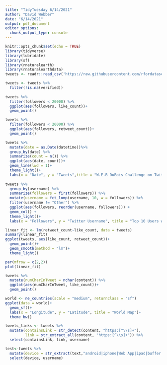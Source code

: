 ```yaml
---
title: "TidyTuesday 6/14/2021"
author: "David Webber"
date: "6/14/2021"
output: pdf_document
editor_options: 
  chunk_output_type: console
---
```


```r
knitr::opts_chunk$set(echo = TRUE)
library(tidyverse)
library(lubridate)
library(sf)
library(rnaturalearth)
library(rnaturalearthdata)
tweets <- readr::read_csv('https://raw.githubusercontent.com/rfordatascience/tidytuesday/master/data/2021/2021-06-15/tweets.csv')
```

```r
tweets <- tweets %>%
  filter(!is.na(verified))
  
tweets %>%
  filter(followers < 20000) %>%
  ggplot(aes(followers, like_count))+
  geom_point()

tweets %>%
  filter(followers < 20000) %>%
  ggplot(aes(followers, retweet_count))+
  geom_point()

tweets %>%
  mutate(date = as.Date(datetime))%>%
  group_by(date) %>%
  summarize(count = n()) %>%
  ggplot(aes(date, count))+
  geom_line(lwd = 1)+
  theme_light()+
  labs(x = "Date", y = "Tweets",title = "W.E.B DuBois Challenge on Twitter over Time")
  
tweets %>%
  group_by(username) %>%
  summarize(followers = first(followers)) %>%
  mutate(username = fct_lump(username, 10, w = followers)) %>%
  filter(username != "Other") %>%
  ggplot(aes(followers, reorder(username, followers))) +
  geom_col() +
  theme_light()+
  labs(x = "Followers", y = "Twitter Username", title = "Top 10 Users with the most Followers")
```

```r
linear_fit <- lm(retweet_count~like_count, data = tweets)
summary(linear_fit)
ggplot(tweets, aes(like_count, retweet_count))+
  geom_point()+
  geom_smooth(method = "lm")+
  theme_light()

par(mfrow = c(2,2))
plot(linear_fit)
```

```r
tweets %>%
  mutate(numCharInTweet = nchar(content)) %>%
  ggplot(aes(numCharInTweet, like_count))+
  geom_point()
```

```r
world <- ne_countries(scale = "medium", returnclass = "sf")
ggplot(data = world)+
  geom_sf()+
  labs(x = "Longitude", y = "Latitude", title = "World Map")+
  theme_bw()
```

```r
tweets_links <- tweets %>%
  mutate(containsLink = str_detect(content, "https:[^\\s]+"),
         link = str_extract_all(content, "https:[^\\s]+")) %>%
  select(containsLink, link, username)

test<-tweets %>%
  mutate(device = str_extract(text,"android|iphone|Web App|ipad|buffer|tweetdeck|Crowdfire App|Mac")) %>%
  select(device, username)
```

